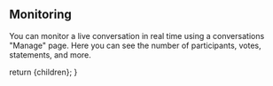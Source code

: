 
## Monitoring

You can monitor a live conversation in real time using a conversations
"Manage" page. Here you can see the number of participants, votes,
statements, and more.

  return <DocsLayout currentPage="conversations">{children}</DocsLayout>;
}
